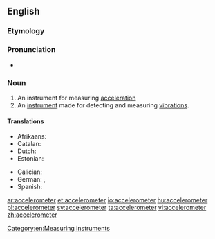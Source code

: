 ==English==
{{wikipedia}}

===Etymology===
{{suffix|accelerate|meter}}

===Pronunciation===
* {{a|US}} {{IPA|/æk.ˌsɛl.ə.ˈrɑm.ə.tɚ/|/ɪk.ˌsɛl.ə.ˈrɑm.ə.tɚ/}}

===Noun===
{{en-noun}}

# An instrument for measuring [[acceleration]]
# An [[instrument]] made for detecting and measuring [[vibration]]s.

====Translations====
{{trans-top|instrument for measuring acceleration}}
* Afrikaans: {{t-|af|versnellingsmeter|xs=Afrikaans}}
* Catalan: {{t-|ca|acceleròmetre|m}}
* Dutch: {{t-|nl|versnellingsmeter|m}}
* Estonian: {{t-|et|kiirendusandur}}
{{trans-mid}}
* Galician: {{t-|gl|acelerómetro|m}}
* German: {{t-|de|Beschleunigungssensor|m}}, {{t-|de|Beschleunigungsmesser|m}}
* Spanish: {{t-|es|acelerómetro|m}}
{{trans-bottom}}

[[Category:en:Measuring instruments]]

[[ar:accelerometer]]
[[et:accelerometer]]
[[io:accelerometer]]
[[hu:accelerometer]]
[[pl:accelerometer]]
[[sv:accelerometer]]
[[ta:accelerometer]]
[[vi:accelerometer]]
[[zh:accelerometer]]
